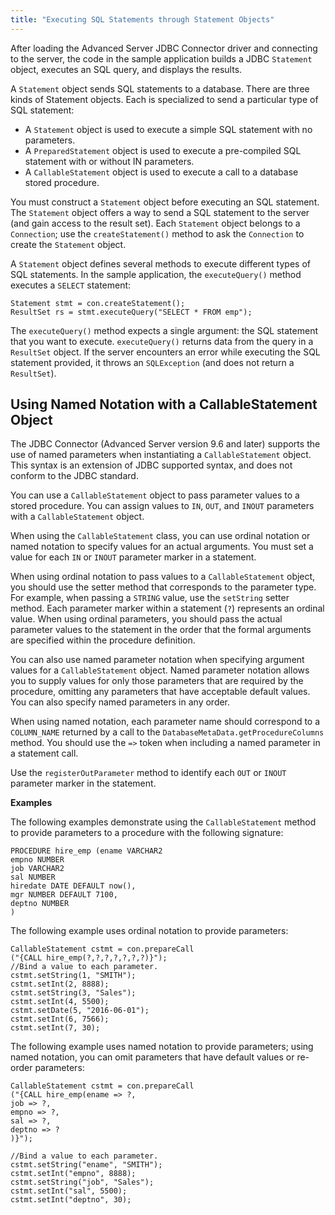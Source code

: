 ```yaml
---
title: "Executing SQL Statements through Statement Objects"
---
```


<div id="executing_sql_statements_through_statement_objects" class="registered_link"></div>

After loading the Advanced Server JDBC Connector driver and connecting to the server, the code in the sample application builds a JDBC `Statement` object, executes an SQL query, and displays the results.

A `Statement` object sends SQL statements to a database. There are three kinds of Statement objects. Each is specialized to send a particular type of SQL statement:

-   A `Statement` object is used to execute a simple SQL statement with no parameters.
-   A `PreparedStatement` object is used to execute a pre-compiled SQL statement with or without IN parameters.
-   A `CallableStatement` object is used to execute a call to a database stored procedure.

You must construct a `Statement` object before executing an SQL statement. The `Statement` object offers a way to send a SQL statement to the server (and gain access to the result set). Each `Statement` object belongs to a `Connection`; use the `createStatement()` method to ask the `Connection` to create the `Statement` object.

A `Statement` object defines several methods to execute different types of SQL statements. In the sample application, the `executeQuery()` method executes a `SELECT` statement:

```
Statement stmt = con.createStatement();
ResultSet rs = stmt.executeQuery("SELECT * FROM emp");
```

The `executeQuery()` method expects a single argument: the SQL statement that you want to execute. `executeQuery()` returns data from the query in a `ResultSet` object. If the server encounters an error while executing the SQL statement provided, it throws an `SQLException` (and does not return a `ResultSet`).

## Using Named Notation with a CallableStatement Object

The JDBC Connector (Advanced Server version 9.6 and later) supports the use of named parameters when instantiating a `CallableStatement` object. This syntax is an extension of JDBC supported syntax, and does not conform to the JDBC standard.

You can use a `CallableStatement` object to pass parameter values to a stored procedure. You can assign values to `IN`, `OUT`, and `INOUT` parameters with a `CallableStatement` object.

When using the `CallableStatement` class, you can use ordinal notation or named notation to specify values for an actual arguments. You must set a value for each `IN` or `INOUT` parameter marker in a statement.

When using ordinal notation to pass values to a `CallableStatement` object, you should use the setter method that corresponds to the parameter type. For example, when passing a `STRING` value, use the `setString` setter method. Each parameter marker within a statement (`?`) represents an ordinal value. When using ordinal parameters, you should pass the actual parameter values to the statement in the order that the formal arguments are specified within the procedure definition.

You can also use named parameter notation when specifying argument values for a `CallableStatement` object. Named parameter notation allows you to supply values for only those parameters that are required by the procedure, omitting any parameters that have acceptable default values. You can also specify named parameters in any order.

When using named notation, each parameter name should correspond to a `COLUMN_NAME` returned by a call to the `DatabaseMetaData.getProcedureColumns` method. You should use the `=>` token when including a named parameter in a statement call.

Use the `registerOutParameter` method to identify each `OUT` or `INOUT` parameter marker in the statement.

**Examples**

The following examples demonstrate using the `CallableStatement` method to provide parameters to a procedure with the following signature:

```
PROCEDURE hire_emp (ename VARCHAR2
empno NUMBER
job VARCHAR2
sal NUMBER
hiredate DATE DEFAULT now(),
mgr NUMBER DEFAULT 7100,
deptno NUMBER
)
```

The following example uses ordinal notation to provide parameters:

```
CallableStatement cstmt = con.prepareCall
("{CALL hire_emp(?,?,?,?,?,?,?)}");
//Bind a value to each parameter.
cstmt.setString(1, "SMITH");
cstmt.setInt(2, 8888);
cstmt.setString(3, "Sales");
cstmt.setInt(4, 5500);
cstmt.setDate(5, "2016-06-01");
cstmt.setInt(6, 7566);
cstmt.setInt(7, 30);
```

The following example uses named notation to provide parameters; using named notation, you can omit parameters that have default values or re-order parameters:

```
CallableStatement cstmt = con.prepareCall
("{CALL hire_emp(ename => ?,
job => ?,
empno => ?,
sal => ?,
deptno => ?
)}");

//Bind a value to each parameter.
cstmt.setString("ename", "SMITH");
cstmt.setInt("empno", 8888);
cstmt.setString("job", "Sales");
cstmt.setInt("sal", 5500);
cstmt.setInt("deptno", 30);
```
